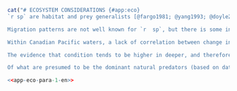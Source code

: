 \clearpage

```r
cat("# ECOSYSTEM CONSIDERATIONS {#app:eco}
`r sp` are habitat and prey generalists [@fargo1981; @yang1993; @doyle2018]. However, we report diet composition from Alaska, because no diet data are collected on any of the surveys used in this assessment. Based on almost `r f(2000)` stomachs collected in the early 1990s in the GOA, `r  sp` consume a diet dominated by zooplankton, fish, and benthic invertebrates [@yang1993; @goa2019]. For juvenile `r sp` (<= 20 cm TL), euphausiids made up nearly 60% of their diet, followed by capelin at 24%. Adult `r  sp` consumed mostly capelin (*Mallotus villosus*), euphausiids, adult and juvenile Walleye Pollock (*Gadus chalcogrammus*), Pandalid shrimp, herring, and other forage fish, none of which account for more than 22% of the overall diet. In the same region and time period, predation by Pacific Cod (*Gadus macrocephalus*), Pacific Halibut (*Hippoglossus stenolepis*), and Steller sea lions (*Eumetopias jubatus*) together explained about 10% of adult arrowtooth mortality and the flatfish trawl fishery accounted for 2% [@goa2019]. Juvenile `r  sp` mortality was caused by adult `r  sp`, and both adult and juvenile pollock, but the total of these mortality sources is less than 7% of juvenile `r sp` production [@goa2019].

Migration patterns are not well known for `r  sp`, but there is some indication that larger fish may migrate to deeper water in winter and shallower water in summer [@arf1995; @arf2001]. Spawning and hatching occur in these deeper waters (> 350 m) along the continental shelf break in fall and winter [@arf1995; @blood2007]. At these depths, predation risk is relatively low, and cold temperatures along with intrinsically low metabolic rates ensure extended availability of yolk reserves, lowering the risk of larval starvation [@doyle2018]. Larval duration and drift is protracted, contributing to widespread delivery of larvae to coastal, continental shelf and slope waters, resulting in low connectivity between spawning and settlement areas [@doyle2018]. In the GOA, the smallest fish (< 10 cm) were typically found shallower than 200 m with all immature fish (< 30 cm) concentrating at < 400 m. In colder years, these size classes tended to be found deeper. In contrast, mature fish (30--60 cm) tended to be found deepest (> 800 m) in warmer years [@doyle2018]. A preliminary climate-related vulnerability assessment for GOA indicated low risk, high resilience overall; however, there exists some potential stage-specific sensitivity to temporal mis-match between larvae and zooplankton prey with increased temperatures [@doyle2018]. 

Within Canadian Pacific waters, a lack of correlation between change in abundance and changes in condition suggests that bottom-up ecosystem effects are unlikely to be driving overall stock status for `r  sp`. Coastwide within Canada, the condition index dropped steadily between 2004 and 2012 (Fig. \@ref(fig:condition-index)), while the survey biomass index for the same area increased by over 50% (Fig. \@ref(fig:geo-indexes-cpue)). Likewise, a sharp increase in condition index in 2015 has not been associated with any positive trajectories in biomass in the following 7 years.

The evidence that condition tends to be higher in deeper, and therefore cooler, waters is consistent with findings of some potential sensitivity to temperature [@english2021]. Local warming (positive temperature velocity) was associated with declines in biomass only in already warmer areas, and associated with increases biomass of immatures (~ 38 cm for females, ~ 31 cm for males) in cooler areas. However, when the shape of depth effect on condition was allowed to vary between year, there was not an obvious difference between warmer and cooler years (Fig. \@ref(fig:condition-tv)). If there is any weak association, it might be that condition is higher in shallower waters in the warmer year, which is consistent with the coastwide condition index also climbing steeply between 2013 and 2015, the period that includes the 2014--2016 marine heat wave and spikes in the abundances of some more southern species of euphausiid [@boldt2021]. In contrast, mean body condition in the GOA was low during the marine heat wave (2015) and even lower in 2017 [@goa2019]. This was hypothesized to be due to both increased energetic demands with warm temperatures and lack of forage fish prey. Marine heat wave conditions occurred again in the Northeast Pacific in 2018, and 2019--2020, although they were not as extreme as in 2014--2016 [@boldt2021].

Of what are presumed to be the dominant natural predators (based on data from Alaska [@goa2019]) few appear likely to cause the declines in `r sp` spawning biomass since 2011 (Figure \@ref(fig:fig-base-sb)). Walleye Pollock, predators of juvenile `r sp`, have experienced an overall increase in survey biomass punctuated by a shortterm declines that either coincided with (southern stock) or preceeded (northern stock) the downturn in `r sp`. Abundances of both Pacific Cod [@forrest2020pcod] and Pacific Halibut [@dfo2022synopsis] appear to have been relatively stable at the decadal scale, despite considerable interannual variability. Only Steller's Sea Lion have experienced a steady population growth rate of around 4.3\\% per year during the past two decades [@dfo2021sealion], but without any obvious changes in trajectory that could be associated with the changes in `r sp` spawning biomass.")
```

```r
<<app-eco-para-1-en>>
```

 <!-- Although for Pacific Halibut, the total international spawning biomass declined until 2010, and has been stable since [@iphc2022].  -->
<!-- @article{iphc2022, -->
<!--   title = {International Pacific Halibut Commission Annual Report 2021}, -->
<!--   author = {IPHC}, -->
<!--   journal = {IPHC-2022-AR2021-R}, -->
<!--   year = {2022}, -->
<!--   pages = {66~p}, -->
<!-- } -->



<!-- "Fisheries data off Washington suggest that larger fish may migrate to deeper water in winter and shallower water in summer (Rickey 1995)." alaska assesment -->

<!-- "Arrowtooth Flounder spawn in deep waters (>400m) along the continental shelf break in winter (Blood et al. 2007). They are batch spawners, spawning from fall to winter off Washington State at depths greater than 366m (Rickey 1995)." alaska assesment" -->

<!-- "Trophic studies (Yang 1993, Hollowed, et al. 1995, Hollowed et al. 2000) suggest Arrowtooth Flounder are an important component in the dynamics of the Gulf of Alaska benthic ecosystem. They are an apex predator in the Gulf of Alaska and are habitat and prey generalists (Doyle et al. 2018). The majority of the prey by weight of arrowtooth larger than 40 cm was pollock, the remainder consisting of herring, capelin, euphausids, shrimp and cephalopods (Yang 1993). The percent of pollock in the diet of Arrowtooth Flounder increases for sizes greater than 40 cm (Figure 7.2, Doyle et al. 2018). Arrowtooth Flounder 15 cm to 30 cm consume mostly shrimp, capelin, euphausiids and herring, with small amounts of pollock and other miscellaneous fish. Groundfish predators include Pacific cod and halibut (see Ecosystem Considerations section)." -->

<!-- "Differences in distribution of Arrowtooth Flounder were compared between warm and cold years, where warm years included 1984, 1987, 1990, 1993, 2001, 2003, 2005, 2015 and cold years included 1996, 1999, 2007, 2009, 2011, and 2013 (Doyle et al. 2018). Results showed some effect of temperature on distribution (Figure 7.3). Fish less than 300mm were found typically <400m in warm years but deeper in cold years. Younger fish -->
<!-- <100m were found >200m only in colder years. ATF 300-600mm were found in the deepest stations >800m in warm years. High densities of fish were greater at 200-400m in cold years. Highest densities of larger, older fish >600mm were found over the slope in cold years (Doyle et al. 2018)." -->

<!-- "In general predators of juvenile Arrowtooth Flounder appear to be stable or declining. Steller sea lion trends have stabilized or continued to decline in the Gulf of Alaska. Large Pacific cod are estimated at low biomass. Together these suggest no apparent concern for an increase in juvenile arrowtooth predator populations. However, the western GOA shelf area has experienced heatwave conditions since late September 2018. Based on knowledge gained from the 2014-2016 heatwave, we consider this to be unfavorable for arrowtooth as the prolonged increased temperatures likely increased their metabolic demands as well as the metabolic demands of their groundfish predators. It is unknown how long the heatwave in this area will persist. We consider the concern level to be 2—some indicators showing adverse signals relevant to the stock but the pattern is not consistent across all indicators." -->

<!-- "During the 2019 bottom trawl survey, the average condition (defined as weight-length residuals) was near the time series mean indicating that the overall foraging landscape for Arrowtooth Flounder was sufficient. This is in contrast to 2015 and 2017 when mean body condition was low and record low (respectively), indicating that Arrowtooth Flounder were not able to forage sufficiently to meet energetic demands. This was likely related to the 2014-2016 marine heatwave which caused both increased energetic demands for groundfish due to the warm temperatures and lack of forage fish prey. Condition was slightly above the time series mean from Kodiak to Southeast, but remained slightly below from west of Kodiak to Unimak Pass, indicating the potential for regional variation in Arrowtooth Flounder prey abundance. -->
<!-- Both juvenile and adult Arrowtooth Flounder eat euphausiids. While euphausiids were at record abundance during the September 2018 Seward Line sampling, abundance estimates were low in May 2019. Acoustically- derived estimates of euphausiid abundance during summer 2019 were moderate to low. Additionally, the reproductive success of planktivorous auklets at the Semedi Islands was average. Taken together, these euphausiid indicators suggest moderate to low euphausiid abundance during 2019. -->
<!-- Forage fish indicators suggest mixed signals for abundance during 2019. Spring and late summer surveys for young of year groundfish found very few. However, forage-fish eating seabirds at the Semidis had strong reproductive success, although observations indicated that diets were unusual relative to other years where typical forage fish such as age-0 gadids, capelin, and sand lance predominate. Taken together these indicators suggest poor forage fish prey abundance." -->
